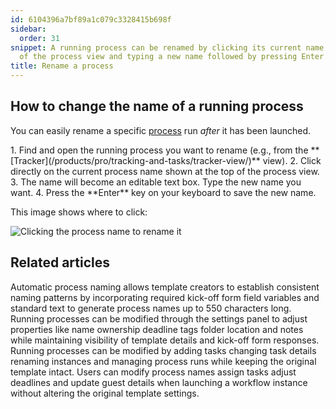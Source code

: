 ```yaml
---
id: 6104396a7bf89a1c079c3328415b698f
sidebar:
  order: 31
snippet: A running process can be renamed by clicking its current name at the top
  of the process view and typing a new name followed by pressing Enter.
title: Rename a process
---
```



## How to change the name of a running process

You can easily rename a specific [process](/products/pro/tracking-and-tasks/processes/) run *after* it has been launched.

<Steps>
1. Find and open the running process you want to rename (e.g., from the **[Tracker](/products/pro/tracking-and-tasks/tracker-view/)** view).
2. Click directly on the current process name shown at the top of the process view.
3. The name will become an editable text box. Type the new name you want.
4. Press the **Enter** key on your keyboard to save the new name.
</Steps>

This image shows where to click:

![Clicking the process name to rename it](https://screenshots.tallyfy.com/tallyfy%2Fpro%2Fdesktop-light-change-process-name.png)


## Related articles
<CardGrid>
<LinkTitleCard header="<b>Edit Processes > Auto-name a process in Tallyfy</b>" href="/products/pro/tracking-and-tasks/processes/edit-processes/how-can-i-auto-name-a-process-in-tallyfy/" > Automatic process naming allows template creators to establish consistent naming patterns by incorporating required kick-off form field variables and standard text to generate process names up to 550 characters long. </LinkTitleCard>
<LinkTitleCard header="<b>Edit Processes > Edit tasks and process properties</b>" href="/products/pro/tracking-and-tasks/processes/edit-processes/how-can-i-edit-tasks-and-processes-in-tallyfy/" > Running processes can be modified through the settings panel to adjust properties like name ownership deadline tags folder location and notes while maintaining visibility of template details and kick-off form responses. </LinkTitleCard>
<LinkTitleCard header="<b>Processes > Edit processes</b>" href="/products/pro/tracking-and-tasks/processes/edit-processes/" > Running processes can be modified by adding tasks changing task details renaming instances and managing process runs while keeping the original template intact. </LinkTitleCard>
<LinkTitleCard header="<b>Launching > Edit before launch</b>" href="/products/pro/launching/how-can-i-edit-a-process-before-launching/" > Users can modify process names assign tasks adjust deadlines and update guest details when launching a workflow instance without altering the original template settings. </LinkTitleCard>
</CardGrid>